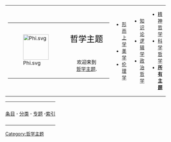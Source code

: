 <p> 
<!--        BANNER ACROSS TOP OF PAGE        -->
{| id="mp-topbanner" style="width:100%; background:#FFF1DD; margin-top:0em; border:1px solid #FFD699"
| style="width:56%; color:#000;" |
<!--        "哲学"       -->
{| style="width:275px; border:none; background:#CCB38C"
| [[Image:Phi.svg|80px]]
|style="width:275px; text-align:center; white-space:nowrap; color:#000;" |
<div style="font-size:162%; border:none; margin:0; padding:.1em; color:#000;">哲学主题</div>
<div style="top:+0.2em; font-size:95%;">欢迎来到<br> [[哲学|哲学]][[Wikipedia:Portal|主题]].</div>
|}
<!--        PORTAL LIST ON RIGHT-HAND SIDE        -->
| style="width:10%; font-size:90%;" |
* [[Portal:形而上学|形而上学]]
* [[Portal:美学|美学]]
* [[Portal:伦理学|伦理学]]
| style="width:10%; font-size:90%;" |
* [[Portal:知识论|知识论]]
* [[Portal:逻辑学|逻辑学]]
* [[Portal:政治哲学|政治哲学]]
| style="width:10%; font-size:90%;" |
* [[Portal:精神哲学|精神哲学]]
* [[Portal:科学哲学|科学哲学]]
* '''[[Portal:哲学/Portals|所有主题]]'''
|}
<!--        STRAPLINE IMMEDIATELY BELOW BANNER        -->
{| id="mp-strapline" style="width:100%; background:none; margin:-.8em 0 -.7em 0;"
| style="font-size:95%; padding:10px 0; margin:0; text-align:left; white-space:nowrap; color:#000;" | [[哲学|条目]] '''·''' [[:Category:哲学|分类]] '''·''' [[Wikipedia:哲学专题|专题]] '''·'''[[哲学文章索引|索引]]
|}

[[Category:哲学主题|Category:哲学主题]]